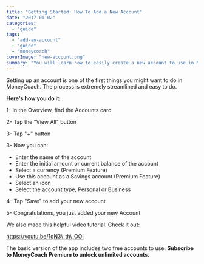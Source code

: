 ```yaml
---
title: "Getting Started: How To Add a New Account"
date: "2017-01-02"
categories: 
  - "guide"
tags: 
  - "add-an-account"
  - "guide"
  - "moneycoach"
coverImage: "new-account.png"
summary: "You will learn how to easily create a new account to use in MoneyCoach"
---
```


Setting up an account is one of the first things you might want to do in MoneyCoach. The process is extremely streamlined and easy to do.

**Here's how you do it:**

1- In the Overview, find the Accounts card

2- Tap the "View All" button

3- Tap "+" button

3- Now you can:

- Enter the name of the account
- Enter the initial amount or current balance of the account
- Select a currency (Premium Feature)
- Use this account as a Savings account (Premium Feature)
- Select an icon
- Select the account type, Personal or Business

4- Tap "Save" to add your new account

5- Congratulations, you just added your new Account

We also made this helpful video tutorial. Check it out:

https://youtu.be/1qN3\_th\_OOI

The basic version of the app includes two free accounts to use. **Subscribe to MoneyCoach Premium to unlock unlimited accounts.**
